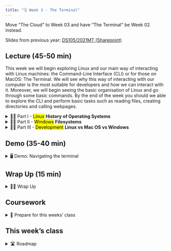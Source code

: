---
title: "🗓️ Week 3 - The Terminal"
---

<mark class="idea"></mark> Move "The Cloud" to Week 03 and have "The Terminal" be Week 02 instead.

<mark></mark> Slides from previous year: [DS105/2021MT (Sharepoint)](https://lsecloud.sharepoint.com/:f:/r/sites/TEAM_LSE-LSEDataScienceInitiative-DS105/Shared%20Documents/DS105/MT-2021?csf=1&web=1&e=oMWOCC)

## Lecture (45-50 min)


<mark></mark> This week we will begin exploring Linux and our main way of interacting with Linux machines: the Command-Line Interface (CLI) or for those on MacOS: The Terminal. We will see why this way of interacting with our computer is the most suitable for developers and how we can interact with it. Moreover, we will begin seeing the basic organisation of Linux and go through some basic commands. By the end of the week you should we able to explore the CLI and perform basic tasks such as  reading files, creating directories and calling webpages.

<details>
<summary> 👨‍🏫 Part I - <mark class="remove">Linux</mark> **History of Operating Systems**</summary>

</details>

<details>
<summary> 👨‍🏫 Part II - <mark class="remove">Windows</mark> **Filesystems**</summary>
- Files
- Directories
- File types (binary vs plain text)
- Conventions (HTML, JSON)
</details>

<details>
<summary> 👨‍🏫 Part III - <mark class="remove">Development</mark> **Linux vs Mac OS vs Windows**</summary>

</details>


## Demo (35-40 min)

<details>
<summary> 🖥️ Demo: Navigating the terminal</summary>
- <mark class="idea"></mark> Show the Windows CMD
- <mark class="idea"></mark> Show the Windows PowerShell
- <mark class="idea"></mark> Show the Linux Subystem (generic enough for MacOS users)
</details>

## Wrap Up (15 min)

<details>
<summary> 👨‍🏫 Wrap Up</summary>
<mark class="todo"></mark> Connect the demo with what was said at the beginning of the lecture. 

</details>

## Coursework

<details>
<summary> 📒 Prepare for this weeks' class </summary>
<mark class="todo"></mark>
</details>

## This week's class

<details>
<summary>🛣️ Roadmap</summary>
Original: <mark class="remove">Setup Github</mark>
<mark class="idea"></mark> Have them perform a task in the **terminal of their own computer** using whatever OS they have.

## Recommended Reading
<mark class="todo"></mark>